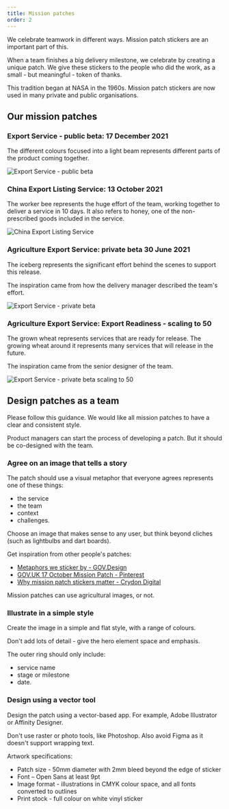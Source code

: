 ```yaml
---
title: Mission patches
order: 2
---
```


We celebrate teamwork in different ways. Mission patch stickers are an important part of this.

When a team finishes a big delivery milestone, we celebrate by creating a unique patch. We give these stickers to the people who did the work, as a small - but meaningful - token of thanks.

This tradition began at NASA in the 1960s. Mission patch stickers are now used in many private and public organisations.

## Our mission patches

### Export Service - public beta: 17 December 2021

The different colours focused into a light beam represents different parts of the product coming together.

![Export Service - public beta](/digital-trade-handbook/images/Export-Service_Public-beta.png)

### China Export Listing Service: 13 October 2021

The worker bee represents the huge effort of the team, working together to deliver a service in 10 days. It also refers to honey, one of the non-prescribed goods included in the service.

![China Export Listing Service](/digital-trade-handbook/images/China-NPG-Listing-Service.png)

### Agriculture Export Service: private beta 30 June 2021

The iceberg represents the significant effort behind the scenes to support this release.

The inspiration came from how the delivery manager described the team's effort.

![Export Service - private beta](/digital-trade-handbook/images/Export-Service_Private-beta.png)

### Agriculture Export Service: Export Readiness - scaling to 50

The grown wheat represents services that are ready for release. The growing wheat around it represents many services that will release in the future.

The inspiration came from the senior designer of the team.

![Export Service - private beta scaling to 50](/digital-trade-handbook/images/Export-Service_Private-beta-scale-to-50.png)

## Design patches as a team

Please follow this guidance. We would like all mission patches to have a clear and consistent style.

Product managers can start the process of developing a patch. But it should be co-designed with the team.

### Agree on an image that tells a story

The patch should use a visual metaphor that everyone agrees represents one of these things:

- the service
- the team
- context
- challenges.

Choose an image that makes sense to any user, but think beyond cliches (such as lightbulbs and dart boards).

Get inspiration from other people's patches:

- [Metaphors we sticker by - GOV.Design](https://medium.com/gov-design/metaphors-we-sticker-by-4e4ecdbf8d64)
- [GOV.UK 17 October Mission Patch - Pinterest](https://www.pinterest.com.au/pin/303781937339933404/)
- [Why mission patch stickers matter - Crydon Digital](https://croydon.digital/2020/01/16/why-mission-patch-stickers-matter-and-how-to-get-a-croydon-digital-one/)

Mission patches can use agricultural images, or not.

### Illustrate in a simple style

Create the image in a simple and flat style, with a range of colours.

Don't add lots of detail - give the hero element space and emphasis.

The outer ring should only include:

- service name
- stage or milestone
- date.

### Design using a vector tool

Design the patch using a vector-based app. For example, Adobe Illustrator or Affinity Designer.

Don't use raster or photo tools, like Photoshop. Also avoid Figma as it doesn't support wrapping text.

Artwork specifications:

- Patch size - 50mm diameter with 2mm bleed beyond the edge of sticker
- Font – Open Sans at least 9pt
- Image format - illustrations in CMYK colour space, and all fonts converted to outlines
- Print stock - full colour on white vinyl sticker
